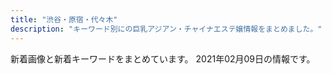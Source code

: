 ```yaml
---
title: "渋谷・原宿・代々木"
description: "キーワード別にの巨乳アジアン・チャイナエステ嬢情報をまとめました。"
---
```


新着画像と新着キーワードをまとめています。
2021年02月09日の情報です。

<DmmAffiliateIns />
<KeywordTable
  shops={
    [
    {
        "img_links": [
            "http://www.aixin.co.jp/images/price/tokusen.jpg",
            "http://www.aixin.co.jp/images/map/google.png",
            "http://www.aixin.co.jp/images/staff/miki/2.jpg",
            "http://www.aixin.co.jp/images/staff/eri/eri.png",
            "http://www.aixin.co.jp/images/staff/ayaka/ayaka.jpg",
            "http://www.aixin.co.jp/images/staff/miharu/miharu.png",
            "http://www.aixin.co.jp/images/staff/aki/aki.png",
            "http://www.aixin.co.jp/images/staff/mika2/1.png",
            "http://www.aixin.co.jp/images/price/hirou.jpg",
            "http://www.aixin.co.jp/images/staff/mika2/mika2.png",
            "http://www.aixin.co.jp/images/costume/6.png",
            "http://www.aixin.co.jp/images/staff/ruru2/2.jpg",
            "http://www.aixin.co.jp/images/top/top.jpg",
            "http://www.aixin.co.jp/images/staff/ruru2/ruru2.jpg",
            "http://www.aixin.co.jp/images/costume/7.png",
            "http://www.aixin.co.jp/images/staff/mimi2/mimi2.png",
            "http://www.aixin.co.jp/images/staff/ran/ran.png",
            "http://www.aixin.co.jp/images/price/long.jpg",
            "http://www.aixin.co.jp/images/staff/koko/koko.png",
            "http://www.aixin.co.jp/images/price/aroma.jpg",
            "http://www.aixin.co.jp/images/staff/miki/miki.jpg",
            "http://www.aixin.co.jp/images/staff/miya/1.jpg",
            "http://www.aixin.co.jp/images/staff/ruri2/ruri2.png",
            "http://www.aixin.co.jp/images/staff/yuzu/2.jpg",
            "http://www.aixin.co.jp/images/staff/rara/rara.png",
            "http://www.aixin.co.jp/images/staff/miya/miya.jpg",
            "http://www.aixin.co.jp/images/staff/mirai/mirai.png",
            "http://www.aixin.co.jp/images/staff/yui2/yui2.png",
            "http://www.aixin.co.jp/images/staff/mika2/2.png",
            "http://www.aixin.co.jp/images/top_pic/top2.jpg",
            "http://www.aixin.co.jp/images/staff/yuzu/yuzu.jpg",
            "http://www.aixin.co.jp/images/staff/chiemi/chiemi.jpg",
            "http://www.aixin.co.jp/images/staff/haruka2/haruka2.png",
            "http://www.aixin.co.jp/images/staff/akane/akane.png",
            "http://www.aixin.co.jp/images/wanted/wanted.png",
            "http://www.aixin.co.jp/images/costume/2.png",
            "http://www.aixin.co.jp/images/costume/1.png",
            "http://www.aixin.co.jp/images/costume/4.png",
            "http://www.aixin.co.jp/images/costume/3.png",
            "http://www.aixin.co.jp/images/staff/chiemi/1.jpg"
        ],
        "url": "http://www.aixin.co.jp/",
        "keywords": {},
        "name": "\u30a2\u30a4\u30b7\u30f3",
        "station": "JR\u6e0b\u8c37\u99c5"
    },
    {
        "station": "JR\u6e0b\u8c37\u99c5\u30cf\u30c1\u516c\u53e3",
        "keywords": {},
        "url": "http://www.e-god.work/",
        "name": "\u30b9\u30ef\u30f3",
        "img_links": [
            "http://www.e-god.work/images/staff_t.jpg",
            "http://www.e-god.work/images/news.jpg",
            "http://www.e-god.work/images/interior_t.jpg",
            "http://www.e-god.work/img/yuki1.jpg",
            "http://www.e-god.work/img/koko2.jpg",
            "http://www.e-god.work/images/line.png",
            "http://www.e-god.work/images/4.jpg",
            "http://www.e-god.work/images/int1.jpg",
            "http://www.e-god.work/images/2.jpg",
            "http://www.e-god.work/images/int2.jpg",
            "http://www.e-god.work/img/koko1.jpg",
            "http://www.e-god.work/images/mobile.jpg",
            "http://www.e-god.work/images/1.jpg",
            "http://www.e-god.work/images/sys1.jpg",
            "http://www.e-god.work/img/zb.jpg",
            "http://www.e-god.work/images/tel.jpg",
            "http://www.e-god.work/img/eri1.jpg",
            "http://www.e-god.work/images/sys2.jpg",
            "http://www.e-god.work/images/head.jpg",
            "http://www.e-god.work/images/ais.jpg",
            "http://www.e-god.work/images/info.jpg"
        ]
    },
    {
        "keywords": {
            "86": 6,
            "87": 6,
            "D": 8,
            "E": 4,
            "88": 2,
            "C": 2
        },
        "name": "Angel",
        "img_links": [
            "http://angel.est.cm/img/r1.jpg",
            "http://angel.est.cm/img/r3.jpg",
            "http://angel.est.cm/img/top.png",
            "http://angel.est.cm/photos/sites/23/2019/05/2019051010094797.jpg",
            "http://angel.est.cm/photos/sites/23/2019/05/2019051010094748.jpg",
            "http://angel.est.cm/img/r4.jpg",
            "http://angel.est.cm/img/r2.jpg",
            "http://angel.est.cm/photos/sites/23/2019/05/2019051010094757.jpg",
            "http://angel.est.cm/photos/sites/23/2016/08/staff2.jpg",
            "http://angel.est.cm/photos/sites/23/2019/05/2019051010094759.jpg",
            "http://angel.est.cm/img/footer.png",
            "http://angel.est.cm/photos/sites/23/2019/11/2019110102361631.jpg",
            "http://angel.est.cm/photos/sites/23/2018/10/2018100318475591.jpg"
        ],
        "station": "JR\u6e0b\u8c37\u99c5\u5bae\u76ca\u5742\u53e3",
        "url": "http://angel.est.cm/"
    },
    {
        "keywords": {
            "85": 13,
            "E": 7,
            "C": 55,
            "D": 21,
            "83": 13,
            "84": 29,
            "86": 13,
            "87": 12
        },
        "img_links": [
            "http://www.ogon.work/img/s/s_qa.png",
            "http://www.ogon.work/staff/tina1.jpg",
            "http://www.ogon.work/img/interior.jpg",
            "http://www.ogon.work/staff/ayumi1.jpg",
            "http://www.ogon.work/staff/ayumi2.jpg",
            "http://www.ogon.work/staff/yuki1.jpg",
            "http://www.ogon.work/img/bana02.jpg",
            "http://www.ogon.work/img/contentsbottom.png",
            "http://www.ogon.work/staff/momo1.jpg",
            "http://www.ogon.work/staff/yuki2.jpg",
            "http://www.ogon.work/staff/hana1.jpg",
            "http://www.ogon.work/staff/ayumi3.jpg",
            "http://www.ogon.work/staff/sara1.jpg",
            "http://www.ogon.work/img/bana03.jpg",
            "http://www.ogon.work/img/icon/new.jpg"
        ],
        "url": "http://www.ogon.work/",
        "station": "JR\u6e0b\u8c37\u99c5\u30cf\u30c1\u516c\u53e3",
        "name": "\u9ec4\u91d1\u6d77\u5cb8"
    },
    {
        "img_links": [
            "http://kokoronosato.tyo.cm/images/themes/pink/no1.png",
            "http://kokoronosato.tyo.cm/link/8831.jpg",
            "http://kokoronosato.tyo.cm/photos/sites/15/2020/08/2020082205444313.jpg",
            "http://kokoronosato.tyo.cm/photos/sites/15/2020/08/2020082205444661.jpg",
            "http://kokoronosato.tyo.cm/images/themes/pink/s_news.png",
            "http://kokoronosato.tyo.cm/images/themes/pink/s_staff.png",
            "http://kokoronosato.tyo.cm/link/e0016.jpg",
            "http://kokoronosato.tyo.cm/photos/sites/15/2020/08/2020082203135850.jpg",
            "http://kokoronosato.tyo.cm/images/themes/pink/no2.png",
            "http://kokoronosato.tyo.cm/photos/sites/15/2019/07/2019072809465934.jpg",
            "http://kokoronosato.tyo.cm/photos/sites/15/2019/07/2019072809470568.jpg",
            "http://kokoronosato.tyo.cm/images/room1.jpg",
            "http://kokoronosato.tyo.cm/photos/sites/15/2020/08/2020082203150030.jpg",
            "http://kokoronosato.tyo.cm/images/themes/pink/s_ranking.png",
            "http://kokoronosato.tyo.cm/images/themes/pink/s_newface.png",
            "http://kokoronosato.tyo.cm/images/themes/pink/s_pickup.png",
            "http://kokoronosato.tyo.cm/images/themes/pink/r3.jpg",
            "http://kokoronosato.tyo.cm/photos/sites/15/2019/07/2019072809450776.jpg",
            "http://kokoronosato.tyo.cm/link/88x31b.jpg",
            "http://kokoronosato.tyo.cm/images/room3.jpg",
            "http://kokoronosato.tyo.cm/photos/sites/15/2019/07/2019072809445954.jpg",
            "http://kokoronosato.tyo.cm/images/themes/pink/mobile.jpg",
            "http://kokoronosato.tyo.cm/images/room2.jpg",
            "http://kokoronosato.tyo.cm/images/themes/pink/s_link.png",
            "http://kokoronosato.tyo.cm/link/esthelove88-31.jpg",
            "http://kokoronosato.tyo.cm/link/massage-de_88_31.jpg",
            "http://kokoronosato.tyo.cm/images/themes/pink/line.png",
            "http://kokoronosato.tyo.cm/link/walker88.jpg",
            "http://menlog.net/link/menlog8831.jpg",
            "http://kokoronosato.tyo.cm/photos/sites/15/2020/08/2020082205443766.jpg",
            "http://kokoronosato.tyo.cm/images/room4.jpg"
        ],
        "keywords": {
            "C": 19,
            "86": 12,
            "85": 4,
            "D": 24,
            "83": 4,
            "87": 8
        },
        "station": "JR\u6e0b\u8c37\u99c5\u6771\u53e3",
        "url": "http://kokoronosato.tyo.cm/",
        "name": "\u68ee\u306e\u9999"
    },
    {
        "url": "http://awaawa-fairy.work/",
        "station": "JR\u6e0b\u8c37\u99c5\u897f\u53e3",
        "name": "\u6ce1\u6ce1\u30d5\u30a7\u30a2\u30ea\u30fc",
        "img_links": [
            "http://awaawa-fairy.work/sp/img/sta17.png",
            "http://awaawa-fairy.work/sp/img/sta27.png",
            "http://awaawa-fairy.work/img/st018.png",
            "http://awaawa-fairy.work/sp/img/tel.jpg",
            "http://awaawa-fairy.work/sp/img/pc.jpg",
            "http://awaawa-fairy.work/img/sta29.png",
            "http://awaawa-fairy.work/img/sta26.png",
            "http://awaawa-fairy.work/sp/img/line.jpg",
            "http://awaawa-fairy.work/sp/img/p-27.png",
            "http://awaawa-fairy.work/sp/img/sta15.png",
            "http://awaawa-fairy.work/img/st27.png",
            "http://awaawa-fairy.work/img/st26.png",
            "http://awaawa-fairy.work/sp/img/p-15.png",
            "http://awaawa-fairy.work/sp/img/p-26.png",
            "http://awaawa-fairy.work/sp/img/pic.jpg",
            "http://awaawa-fairy.work/sp/img/mv.jpg",
            "http://awaawa-fairy.work/img/sta15.png",
            "http://awaawa-fairy.work/sp/img/sta22.png",
            "http://awaawa-fairy.work/img/st28.png",
            "http://awaawa-fairy.work/sp/img/tit.jpg",
            "http://awaawa-fairy.work/img/st22.png",
            "http://awaawa-fairy.work/sp/img/botton.jpg",
            "http://awaawa-fairy.work/sp/img/t-t.jpg",
            "http://awaawa-fairy.work/sp/img/sta26.png",
            "http://awaawa-fairy.work/sp/img/sta28.png",
            "http://awaawa-fairy.work/img/st29.png",
            "http://awaawa-fairy.work/img/sta18.png",
            "http://awaawa-fairy.work/img/sta27.png",
            "http://awaawa-fairy.work/img/sta28.png",
            "http://awaawa-fairy.work/sp/img/t-o.jpg",
            "http://awaawa-fairy.work/sp/img/sta29.png",
            "http://awaawa-fairy.work/img/sta22.png",
            "http://awaawa-fairy.work/sp/img/sta18.png",
            "http://awaawa-fairy.work/sp/img/sys.jpg",
            "http://awaawa-fairy.work/img/mo.png",
            "http://awaawa-fairy.work/sp/img/time.jpg",
            "http://awaawa-fairy.work/sp/img/p-29.png",
            "http://awaawa-fairy.work/sp/img/t-a.jpg",
            "http://awaawa-fairy.work/img/st17.png",
            "http://awaawa-fairy.work/sp/img/t-s.jpg",
            "http://awaawa-fairy.work/sp/img/add.jpg",
            "http://awaawa-fairy.work/img/st017.png",
            "http://awaawa-fairy.work/img/st4.png",
            "http://awaawa-fairy.work/img/nos.png",
            "http://awaawa-fairy.work/img/st15.png",
            "http://awaawa-fairy.work/img/st18.png",
            "http://awaawa-fairy.work/sp/img/t-r.jpg",
            "http://awaawa-fairy.work/sp/img/info.jpg",
            "http://awaawa-fairy.work/img/sta17.png",
            "http://awaawa-fairy.work/img/bottom.png",
            "http://awaawa-fairy.work/img/head.png"
        ],
        "keywords": {
            "E": 2,
            "88": 5,
            "85": 4,
            "87": 5,
            "86": 3,
            "D": 4,
            "C": 17,
            "F": 1
        }
    },
    {
        "name": "\u6953",
        "station": "JR\u4ee3\u3005\u6728\u99c5",
        "keywords": {},
        "url": "http://www.kaede-es.club/",
        "img_links": [
            "http://www.kaede-es.club/images/staff/2/7.jpg",
            "http://www.kaede-es.club/images/shop/DSC_0086-300x199.jpg",
            "http://www.kaede-es.club/images/staff/neinei2.jpg",
            "http://www.kaede-es.club/images/index-tiba_04.jpg",
            "http://www.kaede-es.club/images/staff/4/sati.jpg",
            "http://www.kaede-es.club/images/20200928173241.png",
            "http://www.kaede-es.club/images/staff/4/yuyu2.jpg",
            "http://www.kaede-es.club/images/staff/6.jpg",
            "http://www.kaede-es.club/images/shop/DSC_0998-199x300.jpg",
            "http://www.kaede-es.club/images/index-tiba_13.jpg",
            "http://www.kaede-es.club/psd/off2-1.jpg",
            "http://www.kaede-es.club/images/nav/nav-job.jpg",
            "http://www.kaede-es.club/psd/off32.jpg",
            "http://www.kaede-es.club/images/t-off-ico.jpg",
            "http://www.kaede-es.club/images/staff/2/nana.jpg",
            "http://www.kaede-es.club/images/staff/2/momo.jpg",
            "http://www.kaede-es.club/css/2.jpeg",
            "http://www.kaede-es.club/images/nav/nav-staff.jpg",
            "http://www.kaede-es.club/images/index-tiba_10.jpg",
            "http://www.kaede-es.club/images/shop/DSC_0087-221x300.jpg",
            "http://www.kaede-es.club/images/staff/2/miki.jpg",
            "http://www.kaede-es.club/images/nav/nav-sys.jpg",
            "http://www.kaede-es.club/images/index-tiba_02.jpg",
            "http://www.kaede-es.club/images/index-tiba_09.jpg",
            "http://www.kaede-es.club/images/staff/miki.jpg"
        ]
    }
]
}
/>
<DmmAffiliateScript />
